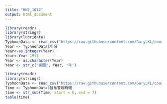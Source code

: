 ```yaml
---
title: "HW2_1012"
output: html_document
---
```


```r
library(readr)
library(stringr)
library(lubridate)
TyphoonData <- read_csv("https://raw.githubusercontent.com/GaryLKL/course-programming-for-ds-Quiz/master/TyphoonData.csv", col_types = cols(.default = col_character()))
Year <- TyphoonData$年份
Year<-as.integer(Year)
Year<-Year-1911
Year <- as.character(Year)
Year <- str_c("民國", Year, "年")
```
```r
library(readr)
library(stringr)
TyphoonData <- read_csv("https://raw.githubusercontent.com/GaryLKL/course-programming-for-ds-Quiz/master/TyphoonData.csv", col_types = cols(.default = col_character()))
Time <- TyphoonData$發布警報時間
time <- str_sub(Time, start = 6, end = 7)
table(time)
```

